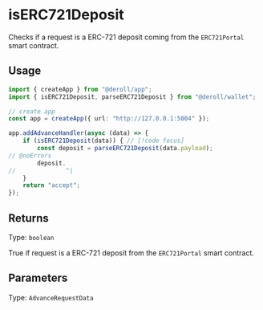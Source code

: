 # isERC721Deposit

Checks if a request is a ERC-721 deposit coming from the `ERC721Portal` smart contract.

## Usage

```ts twoslash
import { createApp } from "@deroll/app";
import { isERC721Deposit, parseERC721Deposit } from "@deroll/wallet";

// create app
const app = createApp({ url: "http://127.0.0.1:5004" });

app.addAdvanceHandler(async (data) => {
    if (isERC721Deposit(data)) { // [!code focus]
        const deposit = parseERC721Deposit(data.payload);
// @noErrors
        deposit.
//              ^|
    }
    return "accept";
});
```

## Returns

Type: `boolean`

True if request is a ERC-721 deposit from the `ERC721Portal` smart contract.

## Parameters

Type: `AdvanceRequestData`
